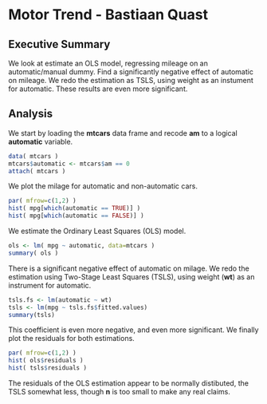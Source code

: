 Motor Trend - Bastiaan Quast
========================================================
Executive Summary
--------------------------------------------------------
We look at estimate an OLS model, regressing mileage on an automatic/manual dummy. Find a significantly negative effect of automatic on mileage. We redo the estimation as TSLS, using weight as an instument for automatic. These results are even more significant.

Analysis
--------------------------------------------------------
We start by loading the **mtcars** data frame and recode **am** to a logical **automatic** variable.

```r
data( mtcars )
mtcars$automatic <- mtcars$am == 0
attach( mtcars )
```

We plot the milage for automatic and non-automatic cars.

```r
par( mfrow=c(1,2) )
hist( mpg[which(automatic == TRUE)] )
hist( mpg[which(automatic == FALSE)] )
```

We estimate the Ordinary Least Squares (OLS) model.

```r
ols <- lm( mpg ~ automatic, data=mtcars )
summary( ols )

```

There is a significant negative effect of automatic on milage. We redo the estimation using Two-Stage Least Squares (TSLS), using weight (**wt**) as an instrument for automatic.

```r
tsls.fs <- lm(automatic ~ wt)
tsls <- lm(mpg ~ tsls.fs$fitted.values)
summary(tsls)
```

This coefficient is even more negative, and even more significant. We finally plot the residuals for both estimations.


```r
par( mfrow=c(1,2) )
hist( ols$residuals )
hist( tsls$residuals )
```

The residuals of the OLS estimation appear to be normally distibuted, the TSLS somewhat less, though **n** is too small to make any real claims.